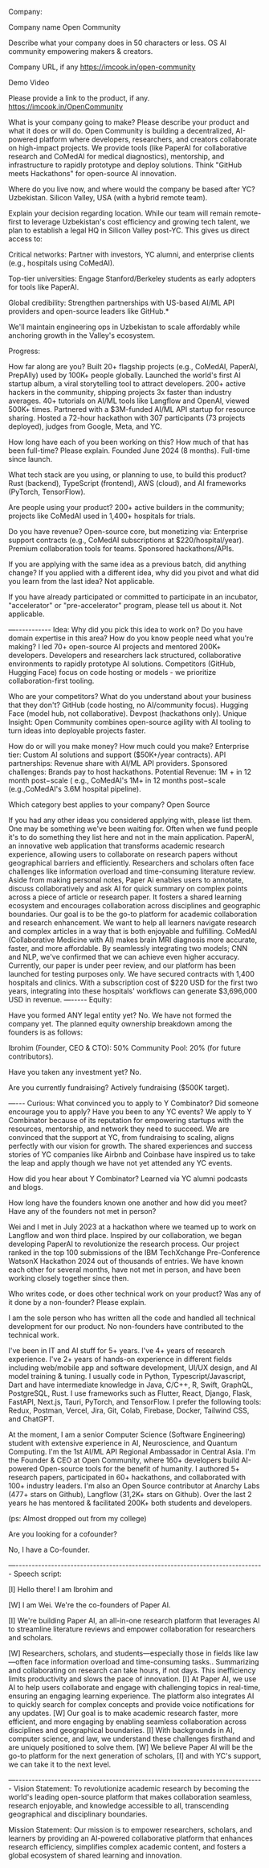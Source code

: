 

Company:

Company name
Open Community

Describe what your company does in 50 characters or less.
OS AI community empowering makers & creators.

Company URL, if any
https://imcook.in/open-community

Demo Video


Please provide a link to the product, if any.
https://imcook.in/OpenCommunity

What is your company going to make? Please describe your product and what it does or will do.
Open Community is building a decentralized, AI-powered platform where developers, researchers, and creators collaborate on high-impact projects. We provide tools (like PaperAI for collaborative research and CoMedAI for medical diagnostics), mentorship, and infrastructure to rapidly prototype and deploy solutions. Think "GitHub meets Hackathons" for open-source AI innovation.

Where do you live now, and where would the company be based after YC?
Uzbekistan. Silicon Valley, USA (with a hybrid remote team).

Explain your decision regarding location.
While our team will remain remote-first to leverage Uzbekistan\'s cost efficiency and growing tech talent, we plan to establish a legal HQ in Silicon Valley post-YC. This gives us direct access to:

Critical networks: Partner with investors, YC alumni, and enterprise clients (e.g., hospitals using CoMedAI).

Top-tier universities: Engage Stanford/Berkeley students as early adopters for tools like PaperAI.

Global credibility: Strengthen partnerships with US-based AI/ML API providers and open-source leaders like GitHub.*

We\'ll maintain engineering ops in Uzbekistan to scale affordably while anchoring growth in the Valley\'s ecosystem.


Progress:

How far along are you?
Built 20+ flagship projects (e.g., CoMedAI, PaperAI, PrepAlly) used by 100K+ people globally.
Launched the world\'s first AI startup album, a viral storytelling tool to attract developers.
200+ active hackers in the community, shipping projects 3x faster than industry averages.
40+ tutorials on AI/ML tools like Langflow and OpenAI, viewed 500K+ times.
Partnered with a $3M-funded AI/ML API startup for resource sharing.
Hosted a 72-hour hackathon with 307 participants (73 projects deployed), judges from Google, Meta, and YC.

How long have each of you been working on this? How much of that has been full-time? Please explain.
Founded June 2024 (8 months). Full-time since launch.


What tech stack are you using, or planning to use, to build this product?
Rust (backend), TypeScript (frontend), AWS (cloud), and AI frameworks (PyTorch, TensorFlow).


Are people using your product?
200+ active builders in the community; projects like CoMedAI used in 1,400+ hospitals for trials.

Do you have revenue?
Open-source core, but monetizing via:
Enterprise support contracts (e.g., CoMedAI subscriptions at $220/hospital/year).
Premium collaboration tools for teams.
Sponsored hackathons/APIs.

If you are applying with the same idea as a previous batch, did anything change? If you applied with a different idea, why did you pivot and what did you learn from the last idea?
Not applicable.

If you have already participated or committed to participate in an incubator, "accelerator" or "pre-accelerator" program, please tell us about it.
Not applicable.

—-----------
Idea:
Why did you pick this idea to work on? Do you have domain expertise in this area? How do you know people need what you're making?
I led 70+ open-source AI projects and mentored 200K+ developers. Developers and researchers lack structured, collaborative environments to rapidly prototype AI solutions. Competitors (GitHub, Hugging Face) focus on code hosting or models - we prioritize collaboration-first tooling.


Who are your competitors? What do you understand about your business that they don't?
GitHub (code hosting, no AI/community focus).
Hugging Face (model hub, not collaborative).
Devpost (hackathons only).
Unique Insight: Open Community combines open-source agility with AI tooling to turn ideas into deployable projects faster.

How do or will you make money? How much could you make?
Enterprise tier: Custom AI solutions and support ($50K+/year contracts).
API partnerships: Revenue share with AI/ML API providers.
Sponsored challenges: Brands pay to host hackathons.
Potential Revenue: 1M + in 12 month post−scale ( e.g., CoMedAI\'s 1M+ in 12 months post−scale (e.g.,CoMedAI\'s 3.6M hospital pipeline).

Which category best applies to your company?
Open Source

If you had any other ideas you considered applying with, please list them. One may be something we've been waiting for. Often when we fund people it's to do something they list here and not in the main application.
PaperAI, an innovative web application that transforms academic research experience, allowing users to collaborate on research papers without geographical barriers and efficiently. Researchers and scholars often face challenges like information overload and time-consuming literature review. Aside from making personal notes, Paper Ai enables users to annotate, discuss collaboratively and ask AI for quick summary on complex points across a piece of article or research paper. It fosters a shared learning ecosystem and encourages collaboration across disciplines and geographic boundaries. Our goal is to be the go-to platform for academic collaboration and research enhancement. We want to help all learners navigate research and complex articles in a way that is both enjoyable and fulfilling.
CoMedAI (Collaborative Medicine with AI) makes brain MRI diagnosis more accurate, faster, and more affordable. By seamlessly integrating two models; CNN and NLP, we've confirmed that we can achieve even higher accuracy. Currently, our paper is under peer review, and our platform has been launched for testing purposes only. We have secured contracts with 1,400 hospitals and clinics. With a subscription cost of $220 USD for the first two years, integrating into these hospitals' workflows can generate $3,696,000 USD in revenue.
—-----
Equity:

Have you formed ANY legal entity yet?
No.
We have not formed the company yet. The planned equity ownership breakdown among the founders is as follows:

Ibrohim (Founder, CEO & CTO): 50%
Community Pool: 20% (for future contributors).


Have you taken any investment yet?
No.

Are you currently fundraising?
Actively fundraising ($500K target).

—---
Curious:
What convinced you to apply to Y Combinator? Did someone encourage you to apply? Have you been to any YC events?
We apply to Y Combinator because of its reputation for empowering startups with the resources, mentorship, and network they need to succeed. We are convinced that the support at YC, from fundraising to scaling, aligns perfectly with our vision for growth. The shared experiences and success stories of YC companies like Airbnb and Coinbase have inspired us to take the leap and apply though we have not yet attended any YC events.

How did you hear about Y Combinator?
Learned via YC alumni podcasts and blogs.



 How long have the founders known one another and how did you meet? Have any of the founders not met in person?

Wei and I met in July 2023 at a hackathon where we teamed up to work on Langflow and won third place. Inspired by our collaboration, we began developing PaperAI to revolutionize the research process. Our project ranked in the top 100 submissions of the IBM TechXchange Pre-Conference WatsonX Hackathon 2024 out of thousands of entries. We have known each other for several months, have not met in person, and have been working closely together since then.



Who writes code, or does other technical work on your product? Was any of it done by a non-founder? Please explain.

I am the sole person who has written all the code and handled all technical development for our product. No non-founders have contributed to the technical work. 

I've been in IT and AI stuff for 5+ years. I\'ve 4+ years of research experience. I\'ve 2+ years of hands-on experience in different fields including web/mobile app and software development, UI/UX design, and AI model training & tuning. I usually code in Python, Typescript/Javascript, Dart and have intermediate knowledge in Java,  C/C++, R, Swift, GraphQL, PostgreSQL, Rust. I use frameworks such as Flutter, React, Django, Flask, FastAPI, Next.js, Tauri, PyTorch, and TensorFlow. I prefer the following tools: Redux, Postman, Vercel, Jira, Git, Colab, Firebase, Docker, Tailwind CSS, and ChatGPT. 

At the moment, I am a senior Computer Science (Software Engineering) student with extensive experience in AI, Neuroscience, and Quantum Computing. I'm the 1st AI/ML API Regional Ambassador in Central Asia. I\'m the Founder & CEO at Open Community, where 160+ developers build AI-powered Open-source tools for the benefit of humanity. I authored 5+ research papers, participated in 60+ hackathons, and collaborated with 100+ industry leaders. I\'m also an Open Source contributor at Anarchy Labs (477+ stars on Github), Langflow (31,2K+ stars on Github). Over the last 2 years he has mentored & facilitated 200K+ both students and developers.

(ps: Almost dropped out from my college)


Are you looking for a cofounder?

No, I have a Co-founder.

—-----------------------------------------------------------------------------
Speech script:

[I] Hello there! I am Ibrohim and 

[W] I am Wei. We\'re the co-founders of Paper AI.

[I] We\'re building Paper AI, an all-in-one research platform that leverages AI to streamline literature reviews and empower collaboration for researchers and scholars.

[W] Researchers, scholars, and students—especially those in fields like law—often face information overload and time-consuming tasks.. Summarizing and collaborating on research can take hours, if not days. This inefficiency limits productivity and slows the pace of innovation.
[I] At Paper AI, we use AI to help users collaborate and engage with challenging topics in real-time, ensuring an engaging learning experience. The platform also integrates AI to quickly search for complex concepts and provide voice notifications for any updates.
[W] Our goal is to make academic research faster, more efficient, and more engaging by enabling seamless collaboration across disciplines and geographical boundaries.
[I] With backgrounds in AI, computer science, and law, we understand these challenges firsthand and are uniquely positioned to solve them. 
[W] We believe Paper AI will be the go-to platform for the next generation of scholars, 
[I] and with YC\'s support, we can take it to the next level.

—-----------------------------------------------------------------------------
Vision Statement:
To revolutionize academic research by becoming the world's leading open-source platform that makes collaboration seamless, research enjoyable, and knowledge accessible to all, transcending geographical and disciplinary boundaries.

Mission Statement:
Our mission is to empower researchers, scholars, and learners by providing an AI-powered collaborative platform that enhances research efficiency, simplifies complex academic content, and fosters a global ecosystem of shared learning and innovation.


